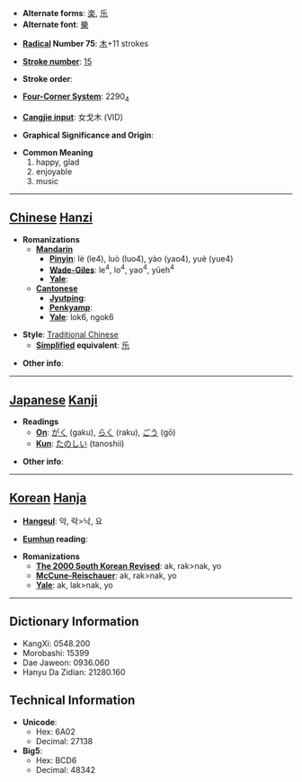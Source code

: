 * '''Alternate forms''': [[楽]], [[乐]]
* '''Alternate font''': [[樂]]

* '''[[Wiktionary:Chinese radical index| Radical]] Number 75''': [[Wiktionary:Chinese radical index 木|木]]+11 strokes

* '''[[Wiktionary:Chinese total strokes index|Stroke number]]''': [[Wiktionary:Chinese total strokes index 15|15]]

* '''Stroke order''': 

* '''[[Wiktionary:Chinese four corner index|Four-Corner System]]''': 2290<sub>4</sub>

* '''[[Wiktionary:Chinese Cangjie index|Cangjie input]]''': 女戈木 (VID)

* '''Graphical Significance and Origin''': 

* '''Common Meaning'''
*# happy, glad
*# enjoyable
*# music


----

== [[Chinese]] [[Hanzi]] ==

* '''Romanizations'''
** '''[[Mandarin]]'''
*** '''[[Pinyin]]''': lè (le4), luò (luo4), yào (yao4), yuè (yue4)
*** '''[[Wade-Giles]]''': le<sup>4</sup>, lo<sup>4</sup>, yao<sup>4</sup>, yüeh<sup>4</sup>
*** '''[[Yale]]''': 
** '''[[Cantonese]]'''
*** '''[[Jyutping]]''':
*** '''[[Penkyamp]]''': 
*** '''[[Yale]]''': lok6, ngok6

* '''Style''': [[Traditional Chinese]] 
** '''[[Simplified Chinese|Simplified]] equivalent''': [[乐]]

* '''Other info''': 

----

== [[Japanese]] [[Kanji]] ==

* '''Readings'''
** '''[[On]]''': [[がく]] (gaku), [[らく]] (raku), [[ごう]] (gō)
** '''[[Kun]]''': [[たのしい]] (tanoshii)

* '''Other info''':  

----

== [[Korean]] [[Hanja]] ==

* '''[[Hangeul]]''': 악, 락>낙, 요

* '''[[Eumhun]] reading''': 

* '''Romanizations'''
** '''[[The 2000 South Korean Revised Romanization|The 2000 South Korean Revised]]''': ak, rak>nak, yo
** '''[[McCune-Reischauer]]''': ak, rak>nak, yo
** '''[[Yale]]''': ak, lak>nak, yo

----

== Dictionary Information ==

* KangXi: 0548.200
* Morobashi: 15399
* Dae Jaweon: 0936.060
* Hanyu Da Zidian: 21280.160

== Technical Information ==

* '''Unicode''':
** Hex: 6A02
** Decimal: 27138
* '''Big5''':
** Hex: BCD6
** Decimal: 48342